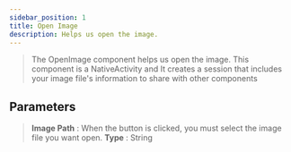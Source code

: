 ---
sidebar_position: 1
title: Open Image
description: Helps us open the image.
---
> The OpenImage component helps us open the image. This component is a NativeActivity and It creates a session that includes your image file's information to share with other components

## Parameters

> **Image Path** : When the button is clicked, you must select the image file you want open. **Type** : String

